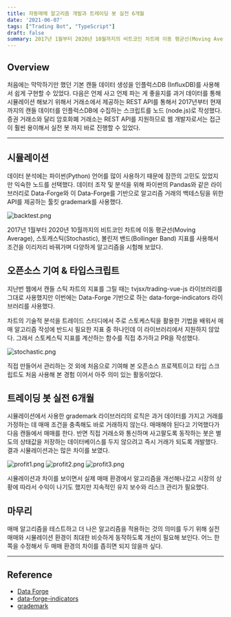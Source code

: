 ```yaml
---
title: 자동매매 알고리즘 개발과 트레이딩 봇 실전 6개월
date: '2021-06-07'
tags: ["Trading Bot", "TypeScript"]
draft: false
summary: 2017년 1월부터 2020년 10월까지의 비트코인 차트에 이동 평균선(Moving Average), 스토캐스틱(Stochastic), 볼린저 밴드(Bollinger Band) 지표를 사용해서 조건을 이리저리 바꿔가며 다양하게 알고리즘을 시험해 보았다.
---
```


<TOCInline toc={props.toc} exclude="Overview" toHeading={2,3} asDisclosure/>

## Overview

처음에는 막막하기만 했던 기본 캔들 데이터 생성을 인플럭스DB (InfluxDB)를 사용해서 쉽게 구현할 수 있었다. 다음은 언제 사고 언제 파는 게 좋을지를 과거 데이터를 통해 시뮬레이션 해보기 위해서 거래소에서 제공하는 REST API를 통해서 2017년부터 현재까지의 캔들 데이터를 인플럭스DB에 수집하는 스크립트를 노드 (node.js)로 작성했다. 증권 거래소와 달리 암호화폐 거래소는 REST API를 지원하므로 웹 개발자로서는 접근이 훨씬 용이해서 실전 봇 까지 바로 진행할 수 있었다.

---

## 시뮬레이션

데이터 분석에는 파이썬(Python) 언어를 많이 사용하기 때문에 잠깐의 고민도 있었지만 익숙한 노드를 선택했다. 데이터 조작 및 분석을 위해 파이썬의 Pandas와 같은 라이브러리로 Data-Forge와 이 Data-Forge를 기반으로 알고리즘 거래의 백테스팅을 위한 API를 제공하는 툴킷 grademark를 사용했다.

![backtest.png](/static/images/posts/2021/06/07/backtest.png)

2017년 1월부터 2020년 10월까지의 비트코인 차트에 이동 평균선(Moving Average), 스토캐스틱(Stochastic), 볼린저 밴드(Bollinger Band) 지표를 사용해서 조건을 이리저리 바꿔가며 다양하게 알고리즘을 시험해 보았다.

## 오픈소스 기여 & 타입스크립트

지난번 웹에서 캔들 스틱 차트의 지표를 그릴 때는 tvjsx/trading-vue-js 라이브러리를 그대로 사용했지만 이번에는 Data-Forge 기반으로 하는 data-forge-indicators 라이브러리를 사용했다.

차트의 기술적 분석을 트레이드 스터디에서 주로 스토케스틱을 활용한 기법을 배워서 매매 알고리즘 작성에 반드시 필요한 지표 중 하나인데 이 라이브러리에서 지원하지 않았다. 그래서 스토케스틱 지표를 계산하는 함수를 직접 추가하고 PR을 작성했다.

![stochastic.png](/static/images/posts/2021/06/07/stochastic.png)

직접 만들어서 관리하는 것 외에 처음으로 기여해 본 오픈소스 프로젝트이고 타입 스크립트도 처음 사용해 본 경험 이어서 아주 의미 있는 활동이었다.

## 트레이딩 봇 실전 6개월

시뮬레이션에서 사용한 grademark 라이브러리의 로직은 과거 데이터를 가지고 거래를 가정하는 데 매매 조건을 충족해도 바로 거래하지 않는다. 매매해야 된다고 기억했다가 다음 캔들에서 매매를 한다. 반면 직접 거래소와 통신하며 사고팔도록 동작하는 봇은 별도의 상태값을 저장하는 데이터베이스를 두지 않으려고 즉시 거래가 되도록 개발했다. 결과 시뮬레이션과는 많은 차이를 보였다.

![profit1.png](/static/images/posts/2021/06/07/profit1.png)
![profit2.png](/static/images/posts/2021/06/07/profit2.png)
![profit3.png](/static/images/posts/2021/06/07/profit3.png)

시뮬레이션과 차이를 보이면서 실제 매매 환경에서 알고리즘을 개선해나갔고 시장의 상황에 따라서 수익이 나기도 했지만 지속적인 유지 보수와 리스크 관리가 필요했다.

## 마무리

매매 알고리즘을 테스트하고 더 나은 알고리즘을 적용하는 것의 의미를 두기 위해 실전 매매와 시뮬레이션 환경이 최대한 비슷하게 동작하도록 개선이 필요해 보인다.
어느 한쪽을 수정해서 두 매매 환경의 차이를 좁히면 되지 않을까 싶다.

---

## Reference

* [Data Forge](https://github.com/data-forge/data-forge-ts)
* [data-forge-indicators](https://github.com/data-forge/data-forge-indicators)
* [grademark](https://github.com/grademark/grademark)

